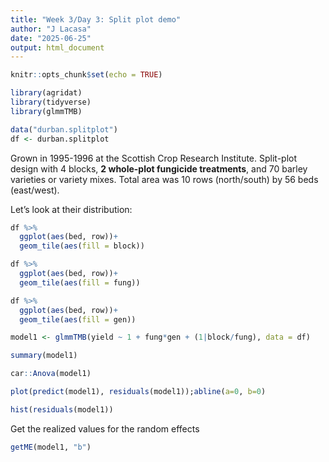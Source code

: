 ```yaml
---
title: "Week 3/Day 3: Split plot demo"
author: "J Lacasa"
date: "2025-06-25"
output: html_document
---
```


```r
knitr::opts_chunk$set(echo = TRUE)
```


```r
library(agridat)
library(tidyverse)
library(glmmTMB)
```

```r
data("durban.splitplot")
df <- durban.splitplot
```

Grown in 1995-1996 at the Scottish Crop Research Institute. Split-plot design with 4 blocks, **2 whole-plot fungicide treatments**, and 70 barley varieties or variety mixes. Total area was 10 rows (north/south) by 56 beds (east/west).

Let's look at their distribution: 
```r
df %>% 
  ggplot(aes(bed, row))+
  geom_tile(aes(fill = block))

df %>% 
  ggplot(aes(bed, row))+
  geom_tile(aes(fill = fung))

df %>% 
  ggplot(aes(bed, row))+
  geom_tile(aes(fill = gen))
```

```r
model1 <- glmmTMB(yield ~ 1 + fung*gen + (1|block/fung), data = df)

summary(model1)

car::Anova(model1)
```

```r
plot(predict(model1), residuals(model1));abline(a=0, b=0)

hist(residuals(model1))
```

Get the realized values for the random effects 

```r
getME(model1, "b")
```

